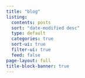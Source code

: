 ```yaml
---
title: "blog"
listing:
  contents: posts
  sort: "date-modified desc"
  type: default
  categories: true
  sort-ui: true
  filter-ui: true
  feed: false  
page-layout: full
title-block-banner: true
---
```

